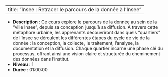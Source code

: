 
---
title: "Insee : Retracer le parcours de la donnée à l'Insee"
---


- **Description** : Ce cours explore le parcours de la donnée au sein de la "ville Insee", depuis sa conception jusqu'à sa diffusion. À travers cette métaphore urbaine, les apprenants découvriront dans quels "quartiers" de l'Insee se déroulent les différentes étapes du cycle de vie de la donnée : la conception, la collecte, le traitement, l'analyse, la documentation et la diffusion. Chaque quartier incarne une phase clé du processus, offrant ainsi une vision claire et structurée du cheminement des données dans l'institut.
- **Niveau** : 1
- **Durée** : 01:00:00
